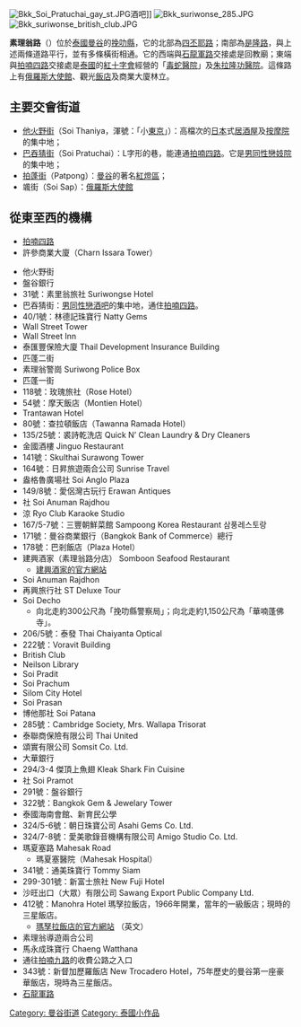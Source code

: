 [[File:Bkk_Soi_Pratuchai_gay_st.JPG|thumb]]酒吧]]
[[File:Bkk_suriwonse_285.JPG|thumb]]
[[File:Bkk_suriwonse_british_club.JPG|thumb]]

'''素理翁路'''（{{thai|t=ถนนสุรวงศ์|phon=T̄hnn s̄urwngṣ̄̒|r=Thanon Surawong}}）位於[[泰國|泰國]][[曼谷|曼谷]]的[[挽叻縣|挽叻縣]]，它的北部為[[四丕耶路|四丕耶路]]；南部為[[是隆路|是隆路]]，與上述兩條道路平行，並有多條橫街相通。它的西端與[[石龍軍路|石龍軍路]]交接處是回教廟；東端與[[拍喃四路|拍喃四路]]交接處是[[泰國|泰國]]的[[紅十字會|紅十字會]]經營的「[[毒蛇|毒蛇]][[醫院|醫院]]」及[[朱拉隆功|朱拉隆功]][[醫院|醫院]]。這條路上有[[俄羅斯大使館|俄羅斯大使館]]、觀光[[飯店|飯店]]及商業大廈林立。

==主要交會街道==
* [[他火野街|他火野街]]（Soi Thaniya，渾號：「小[[東京|東京]]」）：高檔次的[[日本|日本]]式[[居酒屋|居酒屋]]及[[按摩院|按摩院]]的集中地；
* [[巴吞猜街|巴吞猜街]]（Soi Pratuchai）：L字形的巷，能連通[[拍喃四路|拍喃四路]]。它是[[男同性戀|男同性戀]][[妓院|妓院]]的集中地；
* [[拍蓬街|拍蓬街]]（Patpong）：[[曼谷|曼谷]]的著名[[紅燈區|紅燈區]]；
* 颯街（Soi Sap）：[[俄羅斯大使館|俄羅斯大使館]]

==從東至西的機構==
* [[拍喃四路|拍喃四路]]
* 許參商業大廈（Charn Issara Tower）

* 他火野街
* 盤谷銀行
* 31號：素里翁旅社 Suriwongse Hotel
* 巴吞猜街：[[男同性戀|男同性戀]][[酒吧|酒吧]]的集中地，通住[[拍喃四路|拍喃四路]]。
* 40/1號：林德記珠寶行 Natty Gems
* Wall Street Tower
* Wall Street Inn
* 泰匯豐保險大廈 Thail Development Insurance Building
* 匹蓬二街
* 素理翁警崗 Suriwong Police Box
* 匹蓬一街
* 118號：玫瑰旅社（Rose Hotel）
* 54號：摩天飯店（Montien Hotel）
* Trantawan Hotel
* 80號：查拉頓飯店（Tawanna Ramada Hotel）
* 135/25號：裘詩乾洗店 Quick N’ Clean Laundry & Dry Cleaners
* 金國酒樓 Jinguo Restaurant
* 141號：Skulthai Surawong Tower
* 164號：日昇旅遊兩合公司 Sunrise Travel
* 盎格魯廣場社 Soi Anglo Plaza
* 149/8號：愛侶灣古玩行 Erawan Antiques
* 社 Soi Anuman Rajdhou
* 涼 Ryo Club Karaoke Studio
* 167/5-7號：三豐朝鮮菜館 Sampoong Korea Restaurant 삼풍레스토랑
* 171號：曼谷商業銀行（Bangkok Bank of Commerce）總行
* 178號：巴剎飯店（Plaza Hotel）
* 建興酒家（素理翁路分店） Somboon Seafood Restaurant
** [http://www.somboonseafood.com/ 建興酒家的官方網站] {{Wayback|url=http://www.somboonseafood.com/ |date=20190906042648 }}
* Soi Anuman Rajdhon
* 再興旅行社 ST Deluxe Tour
* Soi Decho
** 向北走約300公尺為「挽叻縣警察局」；向北走約1,150公尺為「華喃蓬佛寺」。
* 206/5號：泰發 Thai Chaiyanta Optical
* 222號：Voravit Building
* British Club
* Neilson Library
* Soi Pradit
* Soi Prachum
* Silom City Hotel
* Soi Prasan
* 博他那社 Soi Patana
* 285號：Cambridge Society, Mrs. Wallapa Trisorat
* 泰聯商保險有限公司 Thai United
* 頌實有限公司 Somsit Co. Ltd.
* 大華銀行
* 294/3-4 傑頂上魚翅 Kleak Shark Fin Cuisine
* 社 Soi Pramot
* 291號：盤谷銀行
* 322號：Bangkok Gem & Jewelary Tower
* 泰國海南會館、新育民公學
* 324/5-6號：朝日珠寶公司 Asahi Gems Co. Ltd.
* 324/7-8號：愛美歌錄音機構有限公司 Amigo Studio Co. Ltd.
* 瑪夏塞路 Mahesak Road
** 瑪夏塞醫院（Mahesak Hospital）
* 341號：通美珠寶行 Tommy Siam
* 299-301號：新富士旅社 New Fuji Hotel
* 沙旺出口（大眾）有限公司 Sawang Export Public Company Ltd.
* 412號：Manohra Hotel 瑪孥拉飯店，1966年開業，當年的一級飯店；現時的三星飯店。
** [http://www.manohrahotel.com/ 瑪孥拉飯店的官方網站] {{Wayback|url=http://www.manohrahotel.com/ |date=20210226190555 }}（英文）
* 素理翁導遊兩合公司
* 馬永成珠寶行 Chaeng Watthana
* 通往[[拍喃九路|拍喃九路]]的收費公路之入口
* 343號：新督加歷羅飯店 New Trocadero Hotel，75年歷史的曼谷第一座豪華飯店，現時為三星飯店。
* [[石龍軍路|石龍軍路]]
{{Commonscat}}
[[Category:_曼谷街道|Category: 曼谷街道]]
[[Category:_泰國小作品|Category: 泰國小作品]]